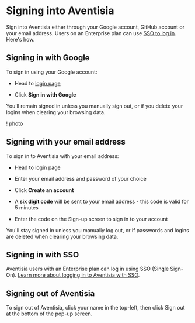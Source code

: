 # Signing into Aventisia
Sign into Aventisia either through your Google account, GitHub account or your email address. Users on an Enterprise plan can use [SSO to log in](aventisia/public-docs/Workspace/single-sign-on.md). Here's how. 

## Signing in with Google
To sign in using your Google account:
+ Head to [login page](https://www.aventisia.com/login)

+ Click **Sign in with Google**

You’ll remain signed in unless you manually sign out, or if you delete your logins when clearing your browsing data.

! [photo](http://picsum.photos/200/200)

## Signing with your email address
To sign in to Aventisia with your email address:

+ Head to [login page](https://www.aventisia.com/login)

+ Enter your email address and password of your choice

+ Click **Create an account**

+ A **six digit code** will be sent to your email address - this code is valid for 5 minutes

+ Enter the code on the Sign-up screen to sign in to your account


You'll stay signed in unless you manually log out, or if passwords and logins are deleted when clearing your browsing data.

## Signing in with SSO
Aventisia users with an Enterprise plan can log in using SSO (Single Sign-On). [Learn more about logging in to Aventisia with SSO](aventisia/public-docs/Aventisia/single-sign-on.md).

## Signing out of Aventisia
To sign out of Aventisia, click your name in the top-left, then click Sign out at the bottom of the pop-up screen.
